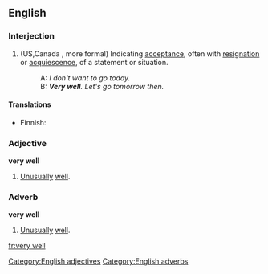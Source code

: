 ==English==

===Interjection===
{{en-intj}}

# {{idiom}} (US,Canada {{dated}}, more formal) Indicating [[acceptance]], often with [[resignation]] or [[acquiescence]], of a statement or situation.
#: A: ''I don't want to go today.''
#: B: '''''Very well'''.  Let's go tomorrow then.''
<!--SOP headers are out of alphabetical order so that the idiomatic
sense is 1st, with the sums of parts after it.-->

====Translations====
{{trans-top|interjection}}
*Finnish: {{t-|fi|hyvä on}}
{{trans-mid}}
{{trans-bottom}}

===Adjective===
'''very well'''

# [[unusually|Unusually]] [[well]].

===Adverb===
'''very well'''

# [[unusually|Unusually]] [[well]].

[[Category:English adjectives]]
[[Category:English adverbs]]

[[fr:very well]]